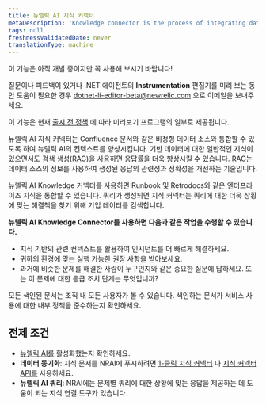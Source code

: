 ```yaml
---
title: 뉴렐릭 AI 지식 커넥터
metaDescription: 'Knowledge connector is the process of integrating data from various sources to create a unified view of information. This unified view can be used to improve decision-making, automate processes, and enhance customer experiences.'
tags: null
freshnessValidatedDate: never
translationType: machine
---
```


<Callout title="시사">
  이 기능은 아직 개발 중이지만 꼭 사용해 보시기 바랍니다!

  질문이나 피드백이 있거나 .NET 에이전트의 <DNT>**Instrumentation**</DNT> 편집기를 미리 보는 동안 도움이 필요한 경우 [dotnet-li-editor-beta@newrelic.com](mailto:dotnet-li-editor-beta@newrelic.com) 으로 이메일을 보내주세요.

  이 기능은 현재 [출시 전 정책](/docs/licenses/license-information/referenced-policies/new-relic-pre-release-policy) 에 따라 미리보기 프로그램의 일부로 제공됩니다.
</Callout>

뉴렐릭 AI 지식 커넥터는 Confluence 문서와 같은 비정형 데이터 소스와 통합할 수 있도록 하여 뉴렐릭 AI의 컨텍스트를 향상시킵니다. 기반 데이터에 대한 일반적인 지식이 있으면서도 검색 생성(RAG)을 사용하면 응답률을 더욱 향상시킬 수 있습니다. RAG는 데이터 소스의 정보를 사용하여 생성된 응답의 관련성과 정확성을 개선하는 기술입니다.

뉴렐릭 AI Knowledge 커넥터를 사용하면 Runbook 및 Retrodocs와 같은 엔터프라이즈 지식을 통합할 수 있습니다. 쿼리가 생성되면 지식 커넥터는 쿼리에 대한 더욱 상황에 맞는 해결책을 찾기 위해 기업 데이터를 검색합니다.

**뉴렐릭 AI Knowledge Connector를 사용하면 다음과 같은 작업을 수행할 수 있습니다.**

* 지식 기반의 관련 컨텍스트를 활용하여 인시던트를 더 빠르게 해결하세요.
* 귀하의 환경에 맞는 실행 가능한 권장 사항을 받아보세요.
* 과거에 비슷한 문제를 해결한 사람이 누구인지와 같은 중요한 질문에 답하세요. 또는 이 문제에 대한 응급 조치 단계는 무엇입니까?

<Callout variant="important">
  모든 색인된 문서는 조직 내 모든 사용자가 볼 수 있습니다. 색인하는 문서가 서비스 사용에 대한 내부 정책을 준수하는지 확인하세요.
</Callout>

## 전제 조건

* [뉴렐릭 AI를](/docs/agentic-ai/new-relic-ai/#enable) 활성화했는지 확인하세요.
* **데이터 동기화**: 지식 문서를 NRAI에 푸시하려면 [1-클릭 지식 커넥터](/docs/agentic-ai/knowledge-integration/knowledge-connector) 나 [지식 커넥터 API를](/docs/apis/nerdgraph/examples/nerdgraph-rag) 사용하세요.
* **뉴렐릭 AI 쿼리**: NRAI에는 문제별 쿼리에 대한 상황에 맞는 응답을 제공하는 데 도움이 되는 지식 연결 도구가 있습니다.